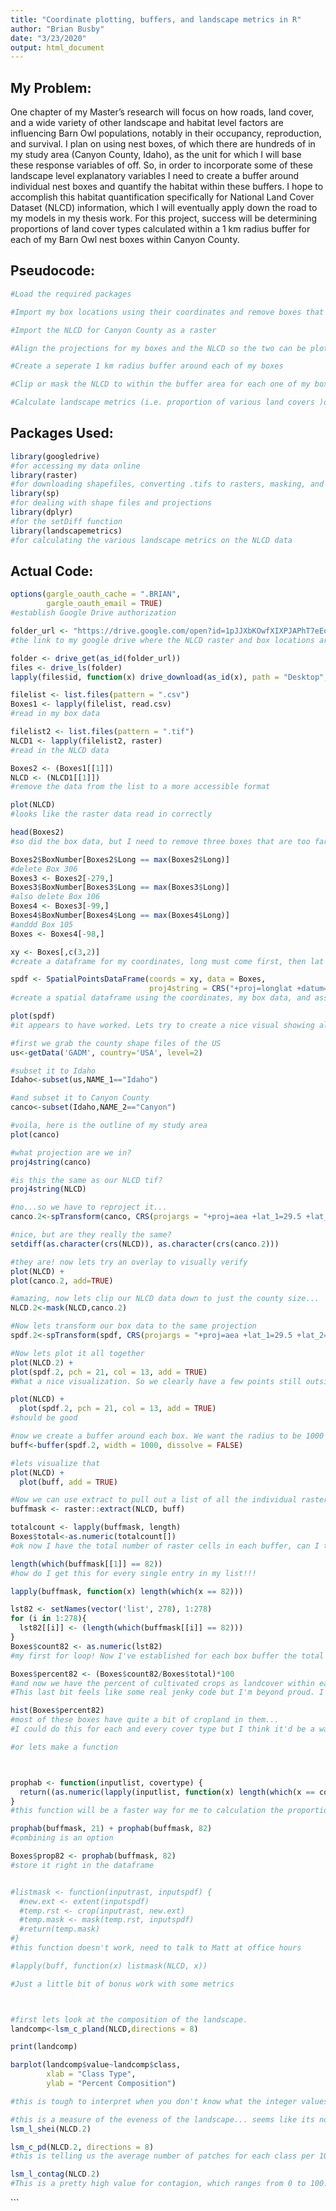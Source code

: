 ```yaml
---
title: "Coordinate plotting, buffers, and landscape metrics in R"
author: "Brian Busby"
date: "3/23/2020"
output: html_document
---
```


## My Problem:  

  One chapter of my Master's research will focus on how roads, land cover, and a wide variety of other landscape and habitat level factors are influencing Barn Owl populations, notably in their occupancy, reproduction, and survival. I plan on using nest boxes, of which there are hundreds of in my study area (Canyon County, Idaho), as the unit for which I will base these response variables of off. So, in order to incorporate some of these landscape level explanatory variables I need to create a buffer around individual nest boxes and quantify the habitat within these buffers. 
  I hope to accomplish this habitat quantification specifically for National Land Cover Dataset (NLCD) information, which I will eventually apply down the road to my models in my thesis work. For this project, success will be determining proportions of land cover types calculated within a 1 km radius buffer for each of my Barn Owl nest boxes within Canyon County. 
  
## Pseudocode:  

```r

#Load the required packages

#Import my box locations using their coordinates and remove boxes that are not in the county

#Import the NLCD for Canyon County as a raster

#Align the projections for my boxes and the NLCD so the two can be plotted on top of eachother correctly

#Create a seperate 1 km radius buffer around each of my boxes

#Clip or mask the NLCD to within the buffer area for each one of my boxes

#Calculate landscape metrics (i.e. proportion of various land covers )on the NLCD within the buffer area for each one of my boxes

```


## Packages Used:  

```r
library(googledrive)
#for accessing my data online 
library(raster)
#for downloading shapefiles, converting .tifs to rasters, masking, and creating buffers around coordinates
library(sp)
#for dealing with shape files and projections
library(dplyr)
#for the setDiff function
library(landscapemetrics)
#for calculating the various landscape metrics on the NLCD data
```


## Actual Code:  

```r

options(gargle_oauth_cache = ".BRIAN",
        gargle_oauth_email = TRUE)
#establish Google Drive authorization

folder_url <- "https://drive.google.com/open?id=1pJJXbKOwfXIXPJAPhT7eEoFrk_iSWrCh"
#the link to my google drive where the NLCD raster and box locations are found

folder <- drive_get(as_id(folder_url))
files <- drive_ls(folder)
lapply(files$id, function(x) drive_download(as_id(x), path = "Desktop", overwrite = TRUE))

filelist <- list.files(pattern = ".csv")
Boxes1 <- lapply(filelist, read.csv)
#read in my box data

filelist2 <- list.files(pattern = ".tif")
NLCD1 <- lapply(filelist2, raster)
#read in the NLCD data

Boxes2 <- (Boxes1[[1]])
NLCD <- (NLCD1[[1]])
#remove the data from the list to a more accessible format

plot(NLCD)
#looks like the raster data read in correctly

head(Boxes2)
#so did the box data, but I need to remove three boxes that are too far east to be in Canyon County

Boxes2$BoxNumber[Boxes2$Long == max(Boxes2$Long)]
#delete Box 306
Boxes3 <- Boxes2[-279,]
Boxes3$BoxNumber[Boxes3$Long == max(Boxes3$Long)]
#also delete Box 106
Boxes4 <- Boxes3[-99,]
Boxes4$BoxNumber[Boxes4$Long == max(Boxes4$Long)]
#anddd Box 105
Boxes <- Boxes4[-98,]

```



```r
xy <- Boxes[,c(3,2)]
#create a dataframe for my coordinates, long must come first, then lat

spdf <- SpatialPointsDataFrame(coords = xy, data = Boxes,
                               proj4string = CRS("+proj=longlat +datum=WGS84 +ellps=WGS84 +towgs84=0,0,0"))
#create a spatial dataframe using the coordinates, my box data, and assigning a projection (this is the standard projection that our GPS and google maps uses, which is where I downloaded my points from)

plot(spdf)
#it appears to have worked. Lets try to create a nice visual showing all of our box locations within Canyon County, with the NLCD data as the background

```



```r
#first we grab the county shape files of the US
us<-getData('GADM', country='USA', level=2)

#subset it to Idaho
Idaho<-subset(us,NAME_1=="Idaho")

#and subset it to Canyon County
canco<-subset(Idaho,NAME_2=="Canyon")

#voila, here is the outline of my study area
plot(canco)

#what projection are we in?
proj4string(canco)

#is this the same as our NLCD tif?
proj4string(NLCD)

#no...so we have to reproject it...
canco.2<-spTransform(canco, CRS(projargs = "+proj=aea +lat_1=29.5 +lat_2=45.5 +lat_0=23 +lon_0=-96 +x_0=0 +y_0=0 +datum=WGS84 +units=m +no_defs +ellps=WGS84 +towgs84=0,0,0" ))

#nice, but are they really the same?
setdiff(as.character(crs(NLCD)), as.character(crs(canco.2)))

#they are! now lets try an overlay to visually verify
plot(NLCD) +
plot(canco.2, add=TRUE)

#amazing, now lets clip our NLCD data down to just the county size...
NLCD.2<-mask(NLCD,canco.2)

#Now lets transform our box data to the same projection
spdf.2<-spTransform(spdf, CRS(projargs = "+proj=aea +lat_1=29.5 +lat_2=45.5 +lat_0=23 +lon_0=-96 +x_0=0 +y_0=0 +datum=WGS84 +units=m +no_defs +ellps=WGS84 +towgs84=0,0,0" ))

#Now lets plot it all together
plot(NLCD.2) +
plot(spdf.2, pch = 21, col = 13, add = TRUE)
#What a nice visualization. So we clearly have a few points still outside the county but I believe we have the raster data to calculate for these anyway, lets check:

plot(NLCD) +
  plot(spdf.2, pch = 21, col = 13, add = TRUE)
#should be good

```

```r

#now we create a buffer around each box. We want the radius to be 1000 meters and we want each buffer to be separate so we indicate FALSE for dissolve
buff<-buffer(spdf.2, width = 1000, dissolve = FALSE)

#lets visualize that
plot(NLCD) +
  plot(buff, add = TRUE)

#Now we can use extract to pull out a list of all the individual raster values for each buffer
buffmask <- raster::extract(NLCD, buff)

totalcount <- lapply(buffmask, length)
Boxes$total<-as.numeric(totalcount[])
#ok now I have the total number of raster cells in each buffer, can I then bring in the total amount for each type and then divide to get percentages?

length(which(buffmask[[1]] == 82))
#how do I get this for every single entry in my list!!!

lapply(buffmask, function(x) length(which(x == 82)))

lst82 <- setNames(vector('list', 278), 1:278)
for (i in 1:278){
  lst82[[i]] <- (length(which(buffmask[[i]] == 82)))
}
Boxes$count82 <- as.numeric(lst82)
#my first for loop! Now I've established for each box buffer the total number of cells that are classified as 82, which is "cultivated crops"

Boxes$percent82 <- (Boxes$count82/Boxes$total)*100
#and now we have the percent of cultivated crops as landcover within each box buffer! I've done it! 
#This last bit feels like some real jenky code but I'm beyond proud. I'll ask Matt at office hours how to do this cleaner. One thing I've learned is that I hate working with lists....

hist(Boxes$percent82)
#most of these boxes have quite a bit of cropland in them...
#I could do this for each and every cover type but I think it'd be a waste of space, its clear to see how the code works!

#or lets make a function



prophab <- function(inputlist, covertype) {
  return((as.numeric(lapply(inputlist, function(x) length(which(x == covertype)))))/(as.numeric(lapply(inputlist, length))))
}
#this function will be a faster way for me to calculation the proportion of different habitat types in each buffer

prophab(buffmask, 21) + prophab(buffmask, 82)
#combining is an option

Boxes$prop82 <- prophab(buffmask, 82)
#store it right in the dataframe


#listmask <- function(inputrast, inputspdf) {
  #new.ext <- extent(inputspdf)
  #temp.rst <- crop(inputrast, new.ext)
  #temp.mask <- mask(temp.rst, inputspdf)
  #return(temp.mask)
#}
#this function doesn't work, need to talk to Matt at office hours

#lapply(buff, function(x) listmask(NLCD, x))

```

```r
#Just a little bit of bonus work with some metrics



#first lets look at the composition of the landscape. 
landcomp<-lsm_c_pland(NLCD,directions = 8)

print(landcomp)

barplot(landcomp$value~landcomp$class,
        xlab = "Class Type",
        ylab = "Percent Composition")

#this is tough to interpret when you don't know what the integer values translate to for the classes. I haven't figured out how to do that yet. Let me just say that 82 is cultivated crop and that makes a lot of sense.

#this is a measure of the eveness of the landscape... seems like its not super even, indicating domination by a land class, which would be 82
lsm_l_shei(NLCD.2)

lsm_c_pd(NLCD.2, directions = 8)
#this is telling us the average number of patches for each class per 100 ha... a good metric of connectivity

lsm_l_contag(NLCD.2)
#This is a pretty high value for contagion, which ranges from 0 to 100. It tells us that our landscape is very "clumpy" meaning that patch size is larger and there's more connectivity

```



```
